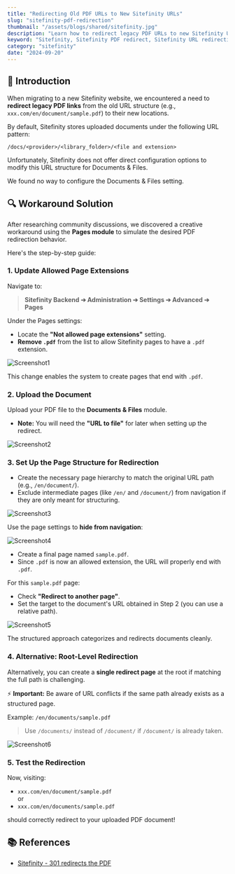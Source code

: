 ```yaml
---
title: "Redirecting Old PDF URLs to New Sitefinity URLs"
slug: "sitefinity-pdf-redirection"
thumbnail: "/assets/blogs/shared/sitefinity.jpg"
description: "Learn how to redirect legacy PDF URLs to new Sitefinity URLs using the Pages module workaround. Step-by-step guide for seamless document redirection with improved SEO and user experience."
keyword: "Sitefinity, Sitefinity PDF redirect, Sitefinity URL redirection, Redirect PDF in Sitefinity, Sitefinity Pages module, Sitefinity Pages Setting"
category: "sitefinity"
date: "2024-09-20"
---
```


## 🚩 Introduction

When migrating to a new Sitefinity website, we encountered a need to **redirect legacy PDF links** from the old URL structure (e.g., `xxx.com/en/document/sample.pdf`) to their new locations.

By default, Sitefinity stores uploaded documents under the following URL pattern:

```/docs/<provider>/<library_folder>/<file and extension>```

Unfortunately, Sitefinity does not offer direct configuration options to modify this URL structure for Documents & Files.

We found no way to configure the Documents & Files setting.


## 🔍 Workaround Solution

After researching community discussions, we discovered a creative workaround using the **Pages module** to simulate the desired PDF redirection behavior.

Here's the step-by-step guide:

### 1. Update Allowed Page Extensions

Navigate to:

> **Sitefinity Backend ➔ Administration ➔ Settings ➔ Advanced ➔ Pages**

Under the Pages settings:

- Locate the **"Not allowed page extensions"** setting.
- **Remove `.pdf`** from the list to allow Sitefinity pages to have a `.pdf` extension.

![Screenshot1](/assets/blogs/sitefinity-pdf-redirection/screenshot1.png)

This change enables the system to create pages that end with `.pdf`.


### 2. Upload the Document

Upload your PDF file to the **Documents & Files** module.

- **Note:** You will need the **"URL to file"** for later when setting up the redirect.

![Screenshot2](/assets/blogs/sitefinity-pdf-redirection/screenshot2.png)


### 3. Set Up the Page Structure for Redirection

- Create the necessary page hierarchy to match the original URL path (e.g., `/en/document/`).
- Exclude intermediate pages (like `/en/` and `/document/`) from navigation if they are only meant for structuring.

![Screenshot3](/assets/blogs/sitefinity-pdf-redirection/screenshot3.png)

Use the page settings to **hide from navigation**:

![Screenshot4](/assets/blogs/sitefinity-pdf-redirection/screenshot4.png)

- Create a final page named `sample.pdf`.
- Since `.pdf` is now an allowed extension, the URL will properly end with `.pdf`.

For this `sample.pdf` page:

- Check **"Redirect to another page"**.
- Set the target to the document's URL obtained in Step 2 (you can use a relative path).

![Screenshot5](/assets/blogs/sitefinity-pdf-redirection/screenshot5.png)

The structured approach categorizes and redirects documents cleanly.


### 4. Alternative: Root-Level Redirection

Alternatively, you can create a **single redirect page** at the root if matching the full path is challenging.

⚡ **Important:** Be aware of URL conflicts if the same path already exists as a structured page.

Example: `/en/documents/sample.pdf`

> Use `/documents/` instead of `/document/` if `/document/` is already taken.

![Screenshot6](/assets/blogs/sitefinity-pdf-redirection/screenshot6.png)


### 5. Test the Redirection

Now, visiting:

- `xxx.com/en/document/sample.pdf`  
or  
- `xxx.com/en/documents/sample.pdf`

should correctly redirect to your uploaded PDF document!


## 📚 References
- [Sitefinity - 301 redirects the PDF](https://community-archive.progress.com/forums/00295/40474.html)